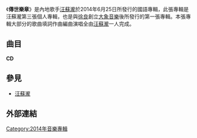 {{Notability Unreferenced |time=2015-04-14T10:15:13+00:00}}
{{Album infobox | <!-- See Wikipedia:WikiProject_Albums -->
|  Name        = 傳世樂章
|  Type        = [[專輯|專輯]]
|  Artist      = [[汪蘇瀧|汪蘇瀧]]
|  Cover       = 
|  Background  = 
|  Released    = 2014年6月25日 
|  Recorded    = 
|  Genre       = [[國語流行音樂|國語流行音樂]]
|  Label       = [[福茂唱片|福茂唱片]]
|  Last album  = [[萬有引力_(專輯)|萬有引力]]<br/>（2012）
|  This album  = '''傳世樂章'''<br/>（2014）
|  Next album  =[[登陸計畫_(專輯)|登陸計畫]]<br/>（2015） 
}}

《'''傳世樂章'''》是內地歌手[[汪蘇瀧|汪蘇瀧]]於2014年6月25日所發行的國語專輯，此張專輯是汪蘇瀧第三張個人專輯，也是與[[徐良|徐良]]創立[[大象音樂|大象音樂]]後所發行的第一張專輯。本張專輯大部分的歌曲填詞作曲編曲演唱全由[[汪蘇瀧|汪蘇瀧]]一人完成。

==曲目==
'''CD'''
{{Tracklist
| title1 = Introduction （月光奏鸣曲第一乐章）
| note1 = 純音樂
| music1 = [[貝多芬|貝多芬]]
| lyrics1 = 
| arranger1 = 貝多芬
| producer1 = 
| longnote1 = 
| length1 = 6:18

| title2 = 傳世樂章 <ref>[https://www.youtube.com/watch?v=VEV0DxI4npM 傳世樂章官方版MV]</ref> 
| note2 = 
| music2 = [[汪蘇瀧|汪蘇瀧]]
| lyrics2 = [[黃婷|黃婷]]
| arranger2 = 汪蘇瀧
| producer2 = 
| longnote2 = 首波主打
| length2 = 4:25

| title3 = 黑眼圈 
| music3 = 汪蘇瀧
| lyrics3 = 汪蘇瀧
| arranger3 = 汪蘇瀧
| producer3 = 
| longnote3 = 
| length3 = 4:11

| title4 = 得獎的是 
| music4 = 汪蘇瀧
| lyrics4 = 汪蘇瀧
| arranger4 = 汪蘇瀧
| producer4 = 
| longnote4 = 
| length4 = 3:27

| title5 = 晴 <ref>[https://www.youtube.com/watch?v=UmG99X0tXzM 晴官方版MV]</ref> 
| music5 =汪蘇瀧
| lyrics5 = 汪蘇瀧
| arranger5 = 汪蘇瀧
| producer5 = 
| longnote5 = 第二主打
| length5 = 3:44

| title6 = 黑色蝴蝶 
| music6 = 汪蘇瀧
| lyrics6 = 汪蘇瀧
| arranger6 = 汪蘇瀧
| producer6 = 
| longnote6 = 
| length6 = 3:46

| title7 = Development（月光奏鸣曲第三乐章）
| note7 = 純音樂
| music7 = 貝多芬
| lyrics7 = 
| arranger7 = 貝多芬
| producer7 = 
| longnote7 = 
| length7 = 6:48

| title8 = 缺點
| music8 = 汪蘇瀧
| lyrics8 = 汪蘇瀧
| arranger8 = 汪蘇瀧
| producer8 = 
| longnote8 = 
| length8 = 4:02

| title9 = 吵架歌 
| note9 = 
| music9 =汪蘇瀧
| lyrics9 = 汪蘇瀧
| arranger9 = 汪蘇瀧
| producer9 = 
| longnote9 = 第四主打
| length9 = 2:35

| title10 = 站台
| note10 = 
| music10 = 汪蘇瀧
| lyrics10 = [[馬寅生|馬寅生]]
| arranger10 = 汪蘇瀧
| producer10 = 
| longnote10 = 
| length10 = 4:48

| title11 = 谜底
| note11 = 
| music11 = 汪蘇瀧
| lyrics11 = [[周振霆|周振霆]]
| arranger11 = 汪蘇瀧
| producer11 = 
| longnote11 = 
| length11 = 3:58

| title12 = 霧都孤兒<ref>[https://www.youtube.com/watch?v=LoX0LLFuxzs 霧都孤兒官方版MV]</ref> 
| note12 = 
| music12 = 汪蘇瀧
| lyrics12 = [[馬寅生|馬寅生]]
| arranger12 = 汪蘇瀧
| producer12 = 
| longnote12 = 第三主打
| length12 = 3:35

| title13 = Coda （月光奏鸣曲第三乐章）
| note13 = 純音樂
| music13 = 貝多芬
| lyrics13 = 
| arranger13 = 貝多芬
| producer13 = 
| longnote13 = 
| length13 = 7:43

| total_length = 59:20
}}

==參見==
*[[汪蘇瀧|汪蘇瀧]]

==外部連結==
{{Reflist}}

[[Category:2014年音樂專輯|Category:2014年音樂專輯]]